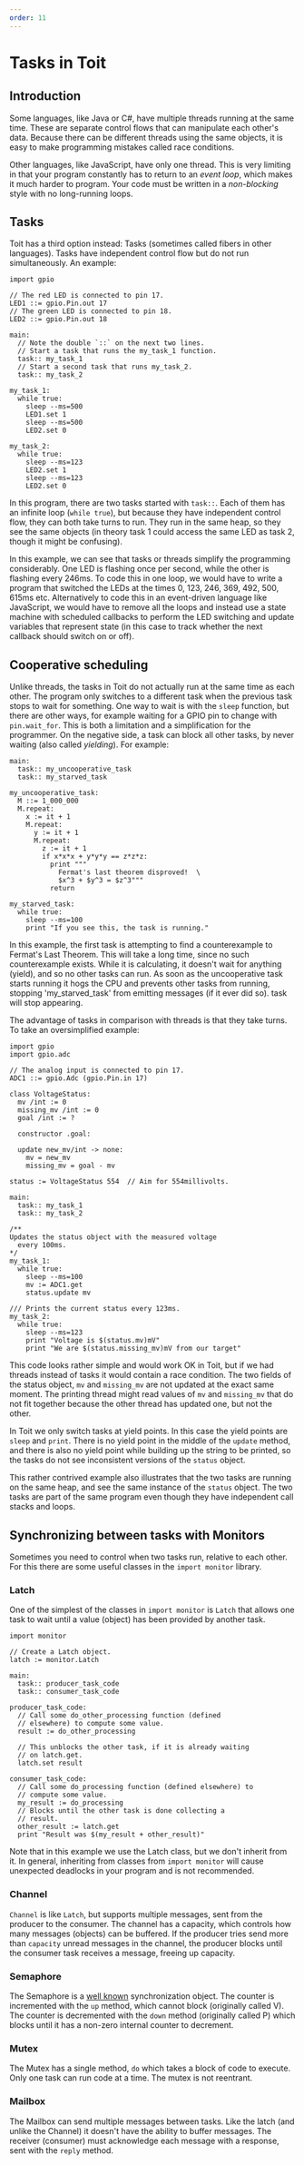 ```yaml
---
order: 11
---
```


# Tasks in Toit

## Introduction

Some languages, like Java or C#, have multiple threads running at the same
time. These are separate control flows that can manipulate each other's data.
Because there can be different threads using the same objects, it is easy to
make programming mistakes called race conditions.

Other languages, like JavaScript, have only one thread. This is very limiting
in that your program constantly has to return to an _event loop_, which makes
it much harder to program. Your code must be written in a _non-blocking_ style
with no long-running loops.

## Tasks

Toit has a third option instead: Tasks (sometimes called fibers in other
languages). Tasks have independent control flow but do not run simultaneously.
An example:

<!-- ANALYZE CODE -->
```
import gpio

// The red LED is connected to pin 17.
LED1 ::= gpio.Pin.out 17
// The green LED is connected to pin 18.
LED2 ::= gpio.Pin.out 18

main:
  // Note the double `::` on the next two lines.
  // Start a task that runs the my_task_1 function.
  task:: my_task_1
  // Start a second task that runs my_task_2.
  task:: my_task_2

my_task_1:
  while true:
    sleep --ms=500
    LED1.set 1
    sleep --ms=500
    LED2.set 0

my_task_2:
  while true:
    sleep --ms=123
    LED2.set 1
    sleep --ms=123
    LED2.set 0
```

In this program, there are two tasks started with `task::`. Each of them has an
infinite loop (`while true`), but because they have independent control flow,
they can both take turns to run. They run in the same heap, so they see the
same objects (in theory task 1 could access the same LED as task 2, though it
might be confusing).

In this example, we can see that tasks or threads simplify the programming
considerably. One LED is flashing once per second, while the other is flashing
every 246ms. To code this in one loop, we would have to write a program that
switched the LEDs at the times 0, 123, 246, 369, 492, 500, 615ms etc.
Alternatively to code this in an event-driven language like JavaScript, we
would have to remove all the loops and instead use a state machine with
scheduled callbacks to perform the LED switching and update variables that
represent state (in this case to track whether the next callback should switch
on or off).

## Cooperative scheduling

Unlike threads, the tasks in Toit do not actually run at the same time as each
other. The program only switches to a different task when the previous task
stops to wait for something. One way to wait is with the `sleep` function, but
there are other ways, for example waiting for a GPIO pin to change with
`pin.wait_for`. This is both a limitation and a simplification for the
programmer. On the negative side, a task can block all other tasks, by never
waiting (also called _yielding_). For example:

```
main:
  task:: my_uncooperative_task
  task:: my_starved_task

my_uncooperative_task:
  M ::= 1_000_000
  M.repeat:
    x := it + 1
    M.repeat:
      y := it + 1
      M.repeat:
        z := it + 1
        if x*x*x + y*y*y == z*z*z:
          print """
            Fermat's last theorem disproved!  \
            $x^3 + $y^3 = $z^3"""
          return

my_starved_task:
  while true:
    sleep --ms=100
    print "If you see this, the task is running."
```

In this example, the first task is attempting to find a counterexample to
Fermat's Last Theorem. This will take a long time, since no such counterexample
exists. While it is calculating, it doesn't wait for anything (yield), and so
no other tasks can run. As soon as the uncooperative task starts running it hogs
the CPU and prevents other tasks from running, stopping 'my_starved_task' from
emitting messages (if it ever did so).
task will stop appearing.

The advantage of tasks in comparison with threads is that they take turns. To
take an oversimplified example:

<!-- RESET CODE -->
<!-- ANALYZE CODE -->
```
import gpio
import gpio.adc

// The analog input is connected to pin 17.
ADC1 ::= gpio.Adc (gpio.Pin.in 17)

class VoltageStatus:
  mv /int := 0
  missing_mv /int := 0
  goal /int := ?

  constructor .goal:

  update new_mv/int -> none:
    mv = new_mv
    missing_mv = goal - mv

status := VoltageStatus 554  // Aim for 554millivolts.

main:
  task:: my_task_1
  task:: my_task_2

/**
Updates the status object with the measured voltage
  every 100ms.
*/
my_task_1:
  while true:
    sleep --ms=100
    mv := ADC1.get
    status.update mv

/// Prints the current status every 123ms.
my_task_2:
  while true:
    sleep --ms=123
    print "Voltage is $(status.mv)mV"
    print "We are $(status.missing_mv)mV from our target"

```

This code looks rather simple and would work OK in Toit, but if we had threads
instead of tasks it would contain a race condition. The two fields of the
status object, `mv` and `missing_mv` are not updated at the exact same moment.
The printing thread might read values of `mv` and `missing_mv` that do not fit
together because the other thread has updated one, but not the other.

In Toit we only switch tasks at yield points. In this case the yield points are
`sleep` and `print`. There is no yield point in the middle of the `update`
method, and there is also no yield point while building up the string to be
printed, so the tasks do not see inconsistent versions of the `status` object.

This rather contrived example also illustrates that the two tasks are running
on the same heap, and see the same instance of the `status` object. The two
tasks are part of the same program even though they have independent call
stacks and loops.

## Synchronizing between tasks with Monitors

Sometimes you need to control when two tasks run, relative to each other. For
this there are some useful classes in the `import monitor` library.

### Latch

One of the simplest of the classes in `import monitor` is `Latch` that allows
one task to wait until a value (object) has been provided by another task.

```
import monitor

// Create a Latch object.
latch := monitor.Latch

main:
  task:: producer_task_code
  task:: consumer_task_code

producer_task_code:
  // Call some do_other_processing function (defined
  // elsewhere) to compute some value.
  result := do_other_processing

  // This unblocks the other task, if it is already waiting
  // on latch.get.
  latch.set result

consumer_task_code:
  // Call some do_processing function (defined elsewhere) to
  // compute some value.
  my_result := do_processing
  // Blocks until the other task is done collecting a
  // result.
  other_result := latch.get
  print "Result was $(my_result + other_result)"
```

Note that in this example we use the Latch class, but we don't inherit from it.
In general, inheriting from classes from `import monitor` will cause unexpected
deadlocks in your program and is not recommended.

### Channel

`Channel` is like `Latch`, but supports multiple messages, sent from the
producer to the consumer. The channel has a capacity, which controls how many
messages (objects) can be buffered. If the producer tries send more than
`capacity` unread messages in the channel, the producer blocks until the
consumer task receives a message, freeing up capacity.

### Semaphore

The Semaphore is a [well
known](<https://en.wikipedia.org/wiki/Semaphore_(programming)>) synchronization
object. The counter is incremented
with the `up` method, which cannot block (originally called V). The counter is
decremented with the `down` method (originally called P) which blocks until it
has a non-zero internal counter to decrement.

### Mutex

The Mutex has a single method, `do` which takes a block of code to execute.
Only one task can run code at a time. The mutex is not reentrant.

### Mailbox

The Mailbox can send multiple messages between tasks. Like the latch (and
unlike the Channel) it doesn't have the ability to buffer messages. The
receiver (consumer) must acknowledge each message with a response, sent with
the `reply` method.
